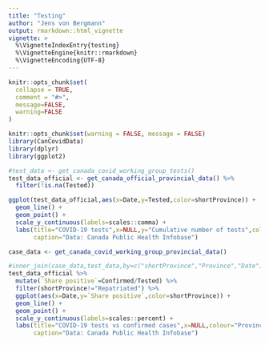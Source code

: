 ```yaml
---
title: "Testing"
author: "Jens von Bergmann"
output: rmarkdown::html_vignette
vignette: >
  %\VignetteIndexEntry{testing}
  %\VignetteEngine{knitr::rmarkdown}
  %\VignetteEncoding{UTF-8}
---
```


```r
knitr::opts_chunk$set(
  collapse = TRUE,
  comment = "#>",
  message=FALSE, 
  warning=FALSE
)
```

```r
knitr::opts_chunk$set(warning = FALSE, message = FALSE)
library(CanCovidData)
library(dplyr)
library(ggplot2)
```



```r
#test_data <- get_canada_covid_working_group_tests()
test_data_official <- get_canada_official_provincial_data() %>%
  filter(!is.na(Tested))

ggplot(test_data_official,aes(x=Date,y=Tested,color=shortProvince)) +
  geom_line() +
  geom_point() +
  scale_y_continuous(labels=scales::comma) +
  labs(title="COVID-19 tests",x=NULL,y="Cumulative number of tests",color="Province",
       caption="Data: Canada Public Health Infobase")
```

```r
case_data <- get_canada_covid_working_group_provincial_data()
```

```r
#inner_join(case_data,test_data,by=c("shortProvince","Province","Date")) %>%
test_data_official %>%
  mutate(`Share positive`=Confirmed/Tested) %>%
  filter(shortProvince!="Repatriated") %>%
  ggplot(aes(x=Date,y=`Share positive`,color=shortProvince)) +
  geom_line() +
  geom_point() +
  scale_y_continuous(labels=scales::percent) +
  labs(title="COVID-19 tests vs confirmed cases",x=NULL,colour="Province",
       caption="Data: Canada Public Health Infobase")
```



